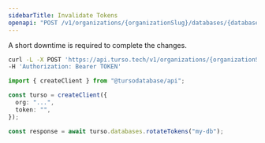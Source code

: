 ```yaml
---
sidebarTitle: Invalidate Tokens
openapi: "POST /v1/organizations/{organizationSlug}/databases/{databaseName}/auth/rotate"
---
```


<Warning>

A short downtime is required to complete the changes.

</Warning>

<RequestExample>

```bash cURL
curl -L -X POST 'https://api.turso.tech/v1/organizations/{organizationSlug}/databases/{databaseName}/auth/rotate' \
-H 'Authorization: Bearer TOKEN'
```

```ts Node.js
import { createClient } from "@tursodatabase/api";

const turso = createClient({
  org: "...",
  token: "",
});

const response = await turso.databases.rotateTokens("my-db");
```

</RequestExample>
